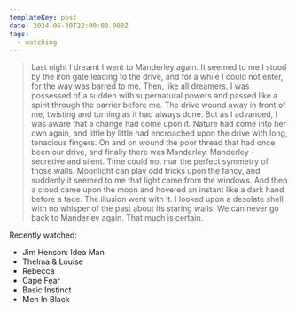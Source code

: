 ```yaml
---
templateKey: post
date: 2024-06-30T22:00:00.000Z
tags:
  - watching
---
```

> Last night I dreamt I went to Manderley again. It seemed to me I stood by the iron gate leading to the drive, and for a while I could not enter, for the way was barred to me. Then, like all dreamers, I was possessed of a sudden with supernatural powers and passed like a spirit through the barrier before me. The drive wound away in front of me, twisting and turning as it had always done. But as I advanced, I was aware that a change had come upon it. Nature had come into her own again, and little by little had encroached upon the drive with long, tenacious fingers. On and on wound the poor thread that had once been our drive, and finally there was Manderley. Manderley - secretive and silent. Time could not mar the perfect symmetry of those walls. Moonlight can play odd tricks upon the fancy, and suddenly it seemed to me that light came from the windows. And then a cloud came upon the moon and hovered an instant like a dark hand before a face. The illusion went with it. I looked upon a desolate shell with no whisper of the past about its staring walls. We can never go back to Manderley again. That much is certain.

Recently watched:

* Jim Henson: Idea Man
* Thelma & Louise
* Rebecca
* Cape Fear
* Basic Instinct
* Men In Black